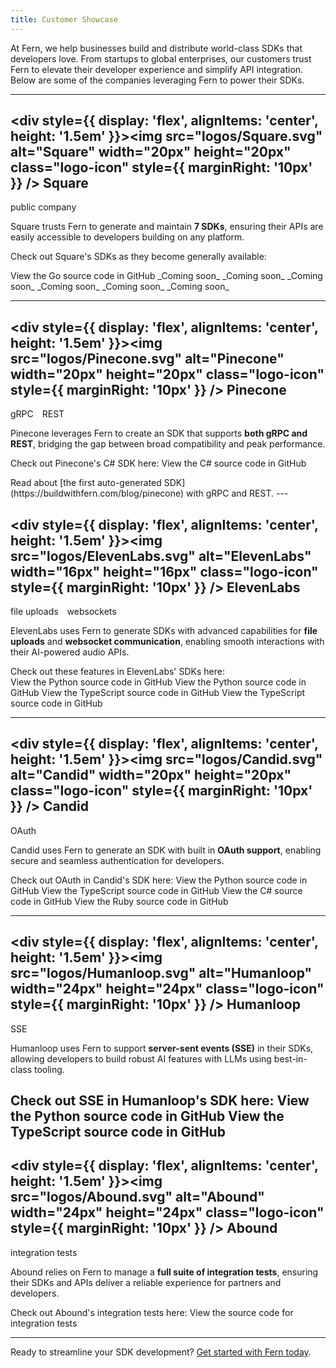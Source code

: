```yaml
---
title: Customer Showcase
---
```


At Fern, we help businesses build and distribute world-class SDKs that developers love. From startups to global enterprises, our customers trust Fern to elevate their developer experience and simplify API integration. Below are some of the companies leveraging Fern to power their SDKs.

---
<div class="showcase">

## <div style={{ display: 'flex', alignItems: 'center', height: '1.5em' }}><img src="logos/Square.svg" alt="Square" width="20px" height="20px" class="logo-icon" style={{ marginRight: '10px' }} /> Square</div>
<span class="fern-docs-badge large green subtle rounded">public company</span>

Square trusts Fern to generate and maintain **7 SDKs**, ensuring their APIs are easily accessible to developers building on any platform.  


Check out Square's SDKs as they become generally available:

<Tabs>
  <Tab title="Go">
    <Card title="Go SDK" icon="brands golang" iconPosition="left" href="https://github.com/square/square-go-sdk">
      View the Go source code in GitHub
    </Card>
  </Tab>
  <Tab title="TypeScript">
    <Card title="TypeScript SDK" icon="brands node-js" iconPosition="left">
      _Coming soon_
    </Card>
  </Tab>
  <Tab title="PHP">
    <Card title="PHP SDK" icon="brands php" iconPosition="left">
      _Coming soon_
    </Card>
  </Tab>
  <Tab title="Java">
    <Card title="Java SDK" icon="brands java" iconPosition="left">
      _Coming soon_
    </Card>
  </Tab>
  <Tab title="Ruby">
    <Card title="Ruby SDK" icon="regular gem" iconPosition="left">
      _Coming soon_
    </Card>
  </Tab>
  <Tab title="Python">
    <Card title="Python SDK" icon="brands python" iconPosition="left">
      _Coming soon_
    </Card>
  </Tab>
  <Tab title="C#">
    <Card title="C# SDK" icon="brands windows" iconPosition="left">
      _Coming soon_
    </Card>
  </Tab>
</Tabs>

---

## <div style={{ display: 'flex', alignItems: 'center', height: '1.5em' }}><img src="logos/Pinecone.svg" alt="Pinecone" width="20px" height="20px" class="logo-icon" style={{ marginRight: '10px' }} /> Pinecone</div>
<div style={{ display: 'flex', alignItems: 'center' }}>
<span class="fern-docs-badge large green subtle rounded" style="margin-right: 10px">gRPC</span>
<span class="fern-docs-badge large green subtle rounded">REST</span>
</div>

Pinecone leverages Fern to create an SDK that supports **both gRPC and REST**, bridging the gap between broad compatibility and peak performance. 

Check out Pinecone's C# SDK here:
<CardGroup cols={1}>
  <Card title="C# SDK" icon="brands windows" iconPosition="left" href="https://github.com/pinecone-io/pinecone-dotnet-client">
    View the C# source code in GitHub
  </Card>
</CardGroup>

<Tip>
Read about [the first auto-generated SDK](https://buildwithfern.com/blog/pinecone) with gRPC and REST.
</Tip>
---

## <div style={{ display: 'flex', alignItems: 'center', height: '1.5em' }}><img src="logos/ElevenLabs.svg" alt="ElevenLabs" width="16px" height="16px" class="logo-icon" style={{ marginRight: '10px' }} /> ElevenLabs</div>
<div style={{ display: 'flex', alignItems: 'center' }}>
<span class="fern-docs-badge large green subtle rounded" style="margin-right: 10px">file uploads</span>
<span class="fern-docs-badge large green subtle rounded">websockets</span>
</div>

ElevenLabs uses Fern to generate SDKs with advanced capabilities for **file uploads** and **websocket communication**, enabling smooth interactions with their AI-powered audio APIs.  
    
Check out these features in ElevenLabs' SDKs here:
<Tabs>
  <Tab title="Python">    
    <CardGroup cols={2}>
      <Card title="File Uploads" icon="regular file-arrow-up" iconPosition="left" href="https://github.com/elevenlabs/elevenlabs-python/blob/main/src/elevenlabs/dubbing/client.py#L26">
        View the Python source code in GitHub
      </Card>
      <Card title="Websockets" icon="regular server" iconPosition="left" href="https://github.com/elevenlabs/elevenlabs-python/blob/main/src/elevenlabs/text_to_speech/client.py#L40">
        View the Python source code in GitHub
      </Card>
    </CardGroup>
  </Tab>
  <Tab title="TypeScript">
    <CardGroup cols={2}>
      <Card title="File Uploads" icon="regular file-arrow-up" iconPosition="left" href="https://github.com/elevenlabs/elevenlabs-js/blob/main/src/api/resources/dubbing/client/Client.ts#L49">
        View the TypeScript source code in GitHub
      </Card>
      <Card title="Websockets" icon="regular server" iconPosition="left" href="https://github.com/elevenlabs/elevenlabs-js/blob/main/src/api/resources/textToSpeech/client/Client.ts#L40">
        View the TypeScript source code in GitHub
      </Card>
    </CardGroup>
  </Tab>
</Tabs>

---

## <div style={{ display: 'flex', alignItems: 'center', height: '1.5em' }}><img src="logos/Candid.svg" alt="Candid" width="20px" height="20px" class="logo-icon" style={{ marginRight: '10px' }} /> Candid</div>  
<span class="fern-docs-badge large green subtle rounded">OAuth</span>

Candid uses Fern to generate an SDK with built in **OAuth support**, enabling secure and seamless authentication for developers.

Check out OAuth in Candid's SDK here:
<Tabs>
  <Tab title="Python">
    <CardGroup cols={1}>
      <Card title="OAuth" icon="regular lock" iconPosition="left" href="https://github.com/candidhealth/candid-python/blob/master/src/candid/core/oauth_token_provider.py">
        View the Python source code in GitHub
      </Card>
    </CardGroup>
  </Tab>
  <Tab title="TypeScript">
    <CardGroup cols={1}>
      <Card title="OAuth" icon="regular lock" iconPosition="left" href="https://github.com/candidhealth/candid-node/blob/master/src/core/auth/OAuthTokenProvider.ts">
        View the TypeScript source code in GitHub
      </Card>
    </CardGroup>
  </Tab>
  <Tab title="C#">
    <CardGroup cols={1}>
      <Card title="OAuth" icon="regular lock" iconPosition="left" href="https://github.com/candidhealth/candid-csharp/blob/master/src/Candid.Net/Core/OAuthTokenProvider.cs">
        View the C# source code in GitHub
      </Card>
    </CardGroup>
  </Tab>
  <Tab title="Ruby">
    <CardGroup cols={1}>
      <Card title="OAuth" icon="regular lock" iconPosition="left" href="https://github.com/candidhealth/candid-ruby/blob/main/lib/core/oauth.rb">
        View the Ruby source code in GitHub
      </Card>
    </CardGroup>
  </Tab>
</Tabs>


---
## <div style={{ display: 'flex', alignItems: 'center', height: '1.5em' }}><img src="logos/Humanloop.svg" alt="Humanloop" width="24px" height="24px" class="logo-icon" style={{ marginRight: '10px' }} /> Humanloop</div> 
<span class="fern-docs-badge large green subtle rounded">SSE</span>

Humanloop uses Fern to support **server-sent events (SSE)** in their SDKs, allowing developers to build robust AI features with LLMs using best-in-class tooling. 

Check out SSE in Humanloop's SDK here:
<Tabs>
  <Tab title="Python">
    <CardGroup cols={1}>
      <Card title="Server-Sent Events" icon="regular server" iconPosition="left" href="https://github.com/humanloop/humanloop-python/blob/master/src/humanloop/prompts/client.py#L509">
        View the Python source code in GitHub
      </Card>
    </CardGroup>
  </Tab>
  <Tab title="TypeScript">
    <CardGroup cols={1}>
      <Card title="Server-Sent Events" icon="regular server" iconPosition="left" href="https://github.com/humanloop/humanloop-node/blob/master/src/api/resources/prompts/client/Client.ts#L287">
        View the TypeScript source code in GitHub
      </Card>
    </CardGroup>
  </Tab>
</Tabs>
---

## <div style={{ display: 'flex', alignItems: 'center', height: '1.5em' }}><img src="logos/Abound.svg" alt="Abound" width="24px" height="24px" class="logo-icon" style={{ marginRight: '10px' }} /> Abound</div> 
<span class="fern-docs-badge large green subtle rounded">integration tests</span>

Abound relies on Fern to manage a **full suite of integration tests**, ensuring their SDKs and APIs deliver a reliable experience for partners and developers. 

Check out Abound's integration tests here:
<CardGroup cols={1}>
  <Card title="TypeScript SDK" icon="brands node-js" iconPosition="left" href="https://github.com/withabound/abound-node/tree/main/tests">
    View the source code for integration tests
  </Card>
</CardGroup>

</div>

---

Ready to streamline your SDK development? [Get started with Fern today](https://buildwithfern.com/contact).  